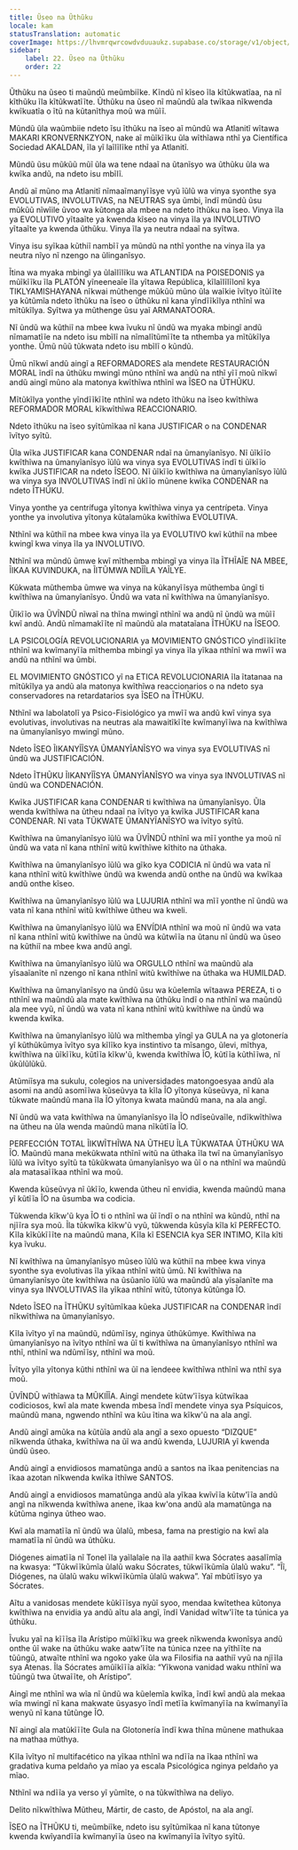 ```yaml
---
title: Ũseo na Ũthũku
locale: kam
statusTranslation: automatic
coverImage: https://lhvmrqwrcowdvduuaukz.supabase.co/storage/v1/object/public/strapi-uploads/small_cover-educacion-fundamental.webp-2d51a7828a2b1309555be27f7e2a61a0.webp
sidebar:
    label: 22. Ũseo na Ũthũku
    order: 22
---
```

Ũthũku na ũseo ti maũndũ meũmbiĩke. Kĩndũ nĩ kĩseo ĩla kĩtũkwatĩaa, na nĩ kĩthũku ĩla kĩtũkwatĩĩte. Ũthũku na ũseo nĩ maũndũ ala twĩkaa nĩkwenda kwĩkuatĩa o ĩtũ na kũtanĩthya moũ wa mũĩĩ.

Mũndũ ũla waũmbiie ndeto ĩsu ĩthũku na ĩseo aĩ mũndũ wa Atlanitĩ wĩtawa MAKARI KRONVERNKZYON, nake aĩ mũĩkĩĩku ũla wĩthĩawa nthĩ ya Científica Sociedad AKALDAN, ĩla yĩ laĩlĩlĩke nthĩ ya Atlanitĩ.

Mũndũ ũsu mũkũũ mũĩ ũla wa tene ndaaĩ na ũtanĩsyo wa ũthũku ũla wa kwĩka andũ, na ndeto isu mbĩlĩ.

Andũ aĩ mũno ma Atlanitĩ nĩmaaĩmanyĩĩsye vyũ ĩũlũ wa vinya syonthe sya EVOLUTIVAS, INVOLUTIVAS, na NEUTRAS sya ũmbi, ĩndĩ mũndũ ũsu mũkũũ nĩwĩile ũvoo wa kũtonga ala mbee na ndeto ĩthũku na ĩseo. Vinya ĩla ya EVOLUTIVO yĩtaaĩte ya kwenda kĩseo na vinya ĩla ya INVOLUTIVO yĩtaaĩte ya kwenda ũthũku. Vinya ĩla ya neutra ndaaĩ na syĩtwa.

Vinya isu syĩkaa kũthiĩ nambĩĩ ya mũndũ na nthĩ yonthe na vinya ĩla ya neutra nĩyo nĩ nzengo na ũlinganĩsyo.

Ĩtina wa myaka mbingĩ ya ũlaĩlĩlĩku wa ATLANTIDA na POISEDONIS ya mũĩkĩĩku ĩla PLATÓN yĩneeneaĩe ĩla yĩtawa República, kĩlaĩlĩlĩlonĩ kya TIKLYAMISHAYANA nĩkwai mũthenge mũkũũ mũno ũla waĩkie ĩvĩtyo ĩtũĩĩte ya kũtũmĩa ndeto ĩthũku na ĩseo o ũthũku nĩ kana yĩndĩĩkĩlya nthĩnĩ wa mĩtũkĩlya. Syĩtwa ya mũthenge ũsu yaĩ ARMANATOORA.

Nĩ ũndũ wa kũthiĩ na mbee kwa ĩvuku nĩ ũndũ wa myaka mbingĩ andũ nĩmamatĩĩe na ndeto isu mbĩlĩ na nĩmalĩtũmĩĩte ta nthemba ya mĩtũkĩlya yonthe. Ũmũ nũũ tũkwata ndeto isu mbĩlĩ o kũndũ.

Ũmũ nĩkwĩ andũ aingĩ a REFORMADORES ala mendete RESTAURACIÓN MORAL ĩndĩ na ũthũku mwingĩ mũno nthĩnĩ wa andũ na nthĩ yĩĩ moũ nĩkwĩ andũ aingĩ mũno ala matonya kwĩthĩwa nthĩnĩ wa ĨSEO na ŨTHŨKU.

Mĩtũkĩlya yonthe yĩndĩĩkĩĩte nthĩnĩ wa ndeto ĩthũku na ĩseo kwĩthĩwa REFORMADOR MORAL kĩkwĩthĩwa REACCIONARIO.

Ndeto ĩthũku na ĩseo syĩtũmĩkaa nĩ kana JUSTIFICAR o na CONDENAR ĩvĩtyo syĩtũ.

Ũla wĩka JUSTIFICAR kana CONDENAR ndaĩ na ũmanyĩanĩsyo. Nĩ ũĩkĩĩo kwĩthĩwa na ũmanyĩanĩsyo ĩũlũ wa vinya sya EVOLUTIVAS ĩndĩ ti ũĩkĩĩo kwĩka JUSTIFICAR na ndeto ĨSEOO. Nĩ ũĩkĩĩo kwĩthĩwa na ũmanyĩanĩsyo ĩũlũ wa vinya sya INVOLUTIVAS ĩndĩ nĩ ũkĩĩo mũnene kwĩka CONDENAR na ndeto ĨTHŨKU.

Vinya yonthe ya centrífuga yĩtonya kwĩthĩwa vinya ya centrípeta. Vinya yonthe ya involutiva yĩtonya kũtalamũka kwĩthĩwa EVOLUTIVA.

Nthĩnĩ wa kũthiĩ na mbee kwa vinya ĩla ya EVOLUTIVO kwĩ kũthiĩ na mbee kwingĩ kwa vinya ĩla ya INVOLUTIVO.

Nthĩnĩ wa mũndũ ũmwe kwĩ mĩthemba mbingĩ ya vinya ĩla ĨTHĨAĨE NA MBEE, ĨIKAA KUVINDUKA, na ĨITŨMWA NDĨĨLA YAĨLYE.

Kũkwata mũthemba ũmwe wa vinya na kũkanyĩĩsya mũthemba ũngĩ ti kwĩthĩwa na ũmanyĩanĩsyo. Ũndũ wa vata nĩ kwĩthĩwa na ũmanyĩanĩsyo.

Ũĩkĩĩo wa ŨVĨNDŨ nĩwaĩ na thĩna mwingĩ nthĩnĩ wa andũ nĩ ũndũ wa mũĩĩ kwĩ andũ. Andũ nĩmamakĩĩte nĩ maũndũ ala matataĩana ĨTHŨKU na ĨSEOO.

LA PSICOLOGÍA REVOLUCIONARIA ya MOVIMIENTO GNÓSTICO yĩndĩĩkĩĩte nthĩnĩ wa kwĩmanyĩĩa mĩthemba mbingĩ ya vinya ĩla yĩkaa nthĩnĩ wa mwĩĩ wa andũ na nthĩnĩ wa ũmbi.

EL MOVIMIENTO GNÓSTICO yĩ na ETICA REVOLUCIONARIA ĩla ĩtatanaa na mĩtũkĩlya ya andũ ala matonya kwĩthĩwa reaccionarios o na ndeto sya conservadores na retardatarios sya ĨSEO na ĨTHŨKU.

Nthĩnĩ wa labolatolĩ ya Psico-Fisiológico ya mwĩĩ wa andũ kwĩ vinya sya evolutivas, involutivas na neutras ala mawaitĩkĩĩte kwĩmanyĩĩwa na kwĩthĩwa na ũmanyĩanĩsyo mwingĩ mũno.

Ndeto ĨSEO ĨIKANYĨĨSYA ŨMANYĨANĨSYO wa vinya sya EVOLUTIVAS nĩ ũndũ wa JUSTIFICACIÓN.

Ndeto ĨTHŨKU ĨIKANYĨĨSYA ŨMANYĨANĨSYO wa vinya sya INVOLUTIVAS nĩ ũndũ wa CONDENACIÓN.

Kwĩka JUSTIFICAR kana CONDENAR ti kwĩthĩwa na ũmanyĩanĩsyo. Ũla wenda kwĩthĩwa na ũtheu ndaaĩ na ĩvĩtyo ya kwĩka JUSTIFICAR kana CONDENAR. Nĩ vata TŨKWATE ŨMANYĨANĨSYO wa ĩvĩtyo syĩtũ.

Kwĩthĩwa na ũmanyĩanĩsyo ĩũlũ wa ŨVĨNDŨ nthĩnĩ wa mĩĩ yonthe ya moũ nĩ ũndũ wa vata nĩ kana nthĩnĩ witũ kwĩthĩwe kĩthito na ũthaka.

Kwĩthĩwa na ũmanyĩanĩsyo ĩũlũ wa gĩko kya CODICIA nĩ ũndũ wa vata nĩ kana nthĩnĩ witũ kwĩthĩwe ũndũ wa kwenda andũ onthe na ũndũ wa kwĩkaa andũ onthe kĩseo.

Kwĩthĩwa na ũmanyĩanĩsyo ĩũlũ wa LUJURIA nthĩnĩ wa mĩĩ yonthe nĩ ũndũ wa vata nĩ kana nthĩnĩ witũ kwĩthĩwe ũtheu wa kweli.

Kwĩthĩwa na ũmanyĩanĩsyo ĩũlũ wa ENVÍDIA nthĩnĩ wa moũ nĩ ũndũ wa vata nĩ kana nthĩnĩ witũ kwĩthĩwe na ũndũ wa kũtwĩĩa na ũtanu nĩ ũndũ wa ũseo na kũthiĩ na mbee kwa andũ angĩ.

Kwĩthĩwa na ũmanyĩanĩsyo ĩũlũ wa ORGULLO nthĩnĩ wa maũndũ ala yĩsaaĩanĩte nĩ nzengo nĩ kana nthĩnĩ witũ kwĩthĩwe na ũthaka wa HUMILDAD.

Kwĩthĩwa na ũmanyĩanĩsyo na ũndũ ũsu wa kũelemĩa wĩtaawa PEREZA, ti o nthĩnĩ wa maũndũ ala mate kwĩthĩwa na ũthũku ĩndĩ o na nthĩnĩ wa maũndũ ala mee vyũ, nĩ ũndũ wa vata nĩ kana nthĩnĩ witũ kwĩthĩwe na ũndũ wa kwenda kwĩka.

Kwĩthĩwa na ũmanyĩanĩsyo ĩũlũ wa mĩthemba yĩngĩ ya GULA na ya glotonería yĩ kũthũkũmya ĩvĩtyo sya kĩlĩko kya instintivo ta mĩsango, ũlevi, mĩthya, kwĩthĩwa na ũĩkĩĩku, kũtĩĩa kĩkw'ũ, kwenda kwĩthĩwa ĨO, kũtĩĩa kũthĩĩwa, nĩ ũkũlũlũkũ.

Atũmiĩsya ma sukulu, colegios na universidades matongoesyaa andũ ala asomi na andũ asomĩĩwa kũseũvya ta kĩla ĨO yĩtonya kũseũvya, nĩ kana tũkwate maũndũ mana ĩla ĨO yĩtonya kwata maũndũ mana, na ala angĩ.

Nĩ ũndũ wa vata kwĩthĩwa na ũmanyĩanĩsyo ĩla ĨO ndĩseũvaĩle, ndĩkwĩthĩwa na ũtheu na ũla wenda maũndũ mana nĩkũtĩĩa ĨO.

PERFECCIÓN TOTAL ĨIKWĨTHĨWA NA ŨTHEU ĨLA TŨKWATAA ŨTHŨKU WA ĨO. Maũndũ mana mekũkwata nthĩnĩ witũ na ũthaka ĩla twĩ na ũmanyĩanĩsyo ĩũlũ wa ĩvĩtyo syĩtũ ta tũkũkwata ũmanyĩanĩsyo wa ũĩ o na nthĩnĩ wa maũndũ ala matasaĩĩkaa nthĩnĩ wa moũ.

Kwenda kũseũvya nĩ ũkĩĩo, kwenda ũtheu nĩ envidia, kwenda maũndũ mana yĩ kũtĩĩa ĨO na ũsumba wa codicia.

Tũkwenda kĩkw'ũ kya ĨO ti o nthĩnĩ wa ũĩ ĩndĩ o na nthĩnĩ wa kũndũ, nthĩ na njĩĩra sya moũ. Ĩla tũkwĩka kĩkw'ũ vyũ, tũkwenda kũsyĩa kĩla kĩ PERFECTO. Kĩla kĩkũkĩĩĩte na maũndũ mana, Kĩla kĩ ESENCIA kya SER INTIMO, Kĩla kĩti kya ĩvuku.

Nĩ kwĩthĩwa na ũmanyĩanĩsyo mũseo ĩũlũ wa kũthiĩ na mbee kwa vinya syonthe sya evolutivas ĩla yĩkaa nthĩnĩ witũ ũmũ. Nĩ kwĩthĩwa na ũmanyĩanĩsyo ũte kwĩthĩwa na ũsũanĩo ĩũlũ wa maũndũ ala yĩsaĩanĩte ma vinya sya INVOLUTIVAS ĩla yĩkaa nthĩnĩ witũ, tũtonya kũtũnga ĨO.

Ndeto ĨSEO na ĨTHŨKU syĩtũmĩkaa kũeka JUSTIFICAR na CONDENAR ĩndĩ nĩkwĩthĩwa na ũmanyĩanĩsyo.

Kĩla ĩvĩtyo yĩ na maũndũ, ndũmĩĩsy, nginya ũthũkũmye. Kwĩthĩwa na ũmanyĩanĩsyo na ĩvĩtyo nthĩnĩ wa ũĩ ti kwĩthĩwa na ũmanyĩanĩsyo nthĩnĩ wa nthĩ, nthĩnĩ wa ndũmĩĩsy, nthĩnĩ wa moũ.

Ĩvĩtyo yĩla yĩtonya kũthi nthĩnĩ wa ũĩ na ĩendeee kwĩthĩwa nthĩnĩ wa nthĩ sya moũ.

ŨVĨNDŨ wĩthĩawa ta MŨKIĨĨA. Aingĩ mendete kũtw'ĩĩsya kũtwĩkaa codiciosos, kwĩ ala mate kwenda mbesa ĩndĩ mendete vinya sya Psíquicos, maũndũ mana, ngwendo nthĩnĩ wa kũu ĩtina wa kĩkw'ũ na ala angĩ.

Andũ aingĩ amũka na kũtũĩa andũ ala angĩ a sexo opuesto “DIZQUE” nĩkwenda ũthaka, kwĩthĩwa na ũĩ wa andũ kwenda, LUJURIA yĩ kwenda ũndũ ũseo.

Andũ aingĩ a envidiosos mamatũnga andũ a santos na ĩkaa penitencias na ĩkaa azotan nĩkwenda kwĩka ĩthĩwe SANTOS.

Andũ aingĩ a envidiosos mamatũnga andũ ala yĩkaa kwĩvĩĩa kũtw'ĩĩa andũ angĩ na nĩkwenda kwĩthĩwa anene, ĩkaa kw'ona andũ ala mamatũnga na kũtũma nginya ũtheo wao.

Kwĩ ala mamatĩĩa nĩ ũndũ wa ũlalũ, mbesa, fama na prestigio na kwĩ ala mamatĩĩa nĩ ũndũ wa ũthũku.

Diógenes aimatĩĩa nĩ Tonel ĩla yaĩlalaĩe na ĩla aathiĩ kwa Sócrates aasalĩmĩa na kwasya: “Tũkwĩĩkũmĩa ũlalũ waku Sócrates, tũkwĩĩkũmĩa ũlalũ waku”. “Ĩĩ, Diógenes, na ũlalũ waku wĩkwĩĩkũmĩa ũlalũ wakwa”. Yaĩ mbũtĩĩsyo ya Sócrates.

Aĩtu a vanidosas mendete kũkĩĩĩsya nyũĩ syoo, mendaa kwĩtethea kũtonya kwĩthĩwa na envidia ya andũ aĩtu ala angĩ, ĩndĩ Vanidad wĩtw'ĩĩte ta túnica ya ũthũku.

Ĩvuku yaĩ na kĩĩĩsa ĩla Arístipo mũĩkĩĩku wa greek nĩkwenda kwonĩsya andũ onthe ũĩ wake na ũthũku wake aatw'ĩĩte na túnica nzee na yĩthĩĩte na tũũngũ, atwaĩte nthĩnĩ wa ngoko yake ũla wa Filosifia na aathiĩ vyũ na njĩĩla sya Atenas. Ĩla Sócrates amũĩkĩĩĩa aĩkĩa: “Yĩkwona vanidad waku nthĩnĩ wa tũũngũ twa ũtwaĩĩte, oh Arístipo”.

Aingĩ me nthĩnĩ wa wĩa nĩ ũndũ wa kũelemĩa kwĩka, ĩndĩ kwĩ andũ ala mekaa wĩa mwingĩ nĩ kana makwate ũsyasyo ĩndĩ metĩĩa kwĩmanyĩĩa na kwĩmanyĩĩa wenyũ nĩ kana tũtũnge ĨO.

Nĩ aingĩ ala matũkĩĩĩte Gula na Glotonería ĩndĩ kwa thĩna mũnene mathukaa na mathaa mũthya.

Kĩla ĩvĩtyo nĩ multifacético na yĩkaa nthĩnĩ wa ndĩĩa na ĩkaa nthĩnĩ wa gradativa kuma peldaño ya mĩao ya escala Psicológica nginya peldaño ya mĩao.

Nthĩnĩ wa ndĩĩa ya verso yĩ yũmĩte, o na tũkwĩthĩwa na deliyo.

Delito nĩkwĩthĩwa Mũtheu, Mártir, de casto, de Apóstol, na ala angĩ.

ĨSEO na ĨTHŨKU ti, meũmbiĩke, ndeto isu syĩtũmĩkaa nĩ kana tũtonye kwenda kwĩyandĩĩa kwĩmanyĩĩa ũseo na kwĩmanyĩĩa ĩvĩtyo syĩtũ.

